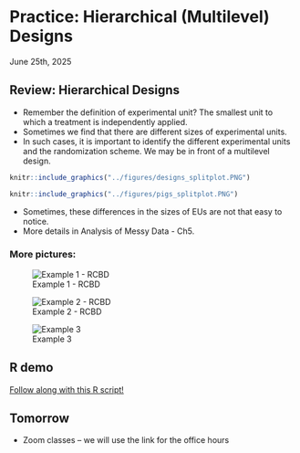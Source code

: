 # Practice: Hierarchical (Multilevel) Designs 
June 25th, 2025  

## Review: Hierarchical Designs 

- Remember the definition of experimental unit? The smallest unit to which a treatment is independently applied. 
- Sometimes we find that there are different sizes of experimental units. 
- In such cases, it is important to identify the different experimental units and the randomization scheme. We may be in front of a multilevel design. 

```r
knitr::include_graphics("../figures/designs_splitplot.PNG")
```

```r
knitr::include_graphics("../figures/pigs_splitplot.PNG")
```

- Sometimes, these differences in the sizes of EUs are not that easy to notice.  
- More details in Analysis of Messy Data - Ch5. 

### More pictures:  
![Example 1 - RCBD](https://www.agrobit.ag/wp-content/uploads/2023/06/2_caso-studio-trial-plots-cover-800x533.jpg)

![Example 2 - RCBD](https://www.researchgate.net/publication/309748939/figure/fig4/AS:466592510287876@1488255731678/UAV-image-of-the-field-trial-Different-plot-designs-including-one-two-three-and.png)

![Example 3](https://www.pnw.coop/images/651/images/strip4.jpg)

## R demo 

[Follow along with this R script!](../scripts/06252025_splitplot1.Rmd)

## Tomorrow  

- Zoom classes -- we will use the link for the office hours 

